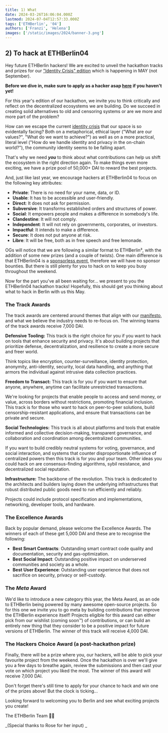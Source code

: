 ```yaml
---
title: 1) What
date: 2024-03-26T16:06:04.000Z
lastmod: 2024-07-04T12:57:33.000Z
tags: ['ETHBerlin', '04']
authors: ['Franzi', 'Helena']
images: ['/static/images/2024/banner-3.png']
---
```


## 2) To hack at ETHBerlin04

Hey future ETHBerlin hackers! We are excited to unveil the hackathon tracks and prizes for our ["Identity Crisis" edition](https://ethberlin.org/manifesto/) which is happening in MAY (not September).

**Before we dive in, make sure to apply as a hacker asap **[**here**](https://visas.ethberlin.org/ethberlin/4/)** if you haven't yet!**

For this year's edition of our hackathon, we invite you to think critically and reflect on the decentralized ecosystems we are building. Do we succeed in creating solid alternatives to old and censoring systems or are we more and more part of the problem?

How can we escape the current [identity crisis](https://polynya.mirror.xyz/ptscXuh3J3KOj2uJAn0vrEanpn2nauwA7iytYZ4cM9U) that our space is so evidentally facing? Both on a metaphorical, ethical layer ("What are our values?", "What do we want to achieve?") as well as on a more practical, literal level ("How do we handle identity and privacy in the on-chain world?"), the community identity seems to be falling apart.

That's why we need **_you_** to think about what contributions can help us shift the ecosystem in the right direction again. To make things even more exciting, we have a prize pool of 50,000+ DAI to reward the best projects.

And, just like last year, we encourage hackers at ETHBerlin04 to focus on the following key attributes:

- **Private**: There is no need for your name, data, or ID.
- **Usable**: It has to be accessible and user-friendly.
- **Direct**: It does not ask for permission.
- **Subversive**: It transforms established orders and structures of power.
- **Social**: It empowers people and makes a difference in somebody's life.
- **Clandestine**: It will not comply.
- **Independent**: It will not rely on governments, corporates, or investors.
- **Impactful**: It intends to make a difference.
- **Secure**: It does not put anyone at risk.
- **Libre**: It will be free, both as in free speech and free lemonade.

OGs will notice that we are following a similar format to ETHBerlin³, with the addition of some new prizes (and a couple of twists). One main difference is that ETHBerlin04 is a [sponsorless event](/blog/2024/announcing-our-ethberlin04-experiment), therefore we will have no sponsor bounties. But there is still plenty for you to hack on to keep you busy throughout the weekend.

Now for the part you've all been waiting for... we present to you the ETHBerlin04 hackathon tracks! Hopefully, this should get you thinking about what to hack in Berlin with us this May.

### **The Track Awards**

The track awards are centered around themes that align with our [manifesto](https://ethberlin.org/manifesto/), and what we believe the industry needs to re-focus on. The winning teams of the track awards receive 7,000 DAI.

**Defensive Tooling:** This track is the right choice for you if you want to hack on tools that enhance security and privacy. It's about building projects that prioritize defense, decentralization, and resilience to create a more secure and freer world.

Think topics like encryption, counter-surveillance, identity protection, anonymity, anti-identity, security, local data handling, and anything that armors the individual against intrusive data collection practices.

**Freedom to Transact:** This track is for you if you want to ensure that anyone, anywhere, anytime can facilitate unrestricted transactions.

We're looking for projects that enable people to access and send money, or value, across borders without restrictions, promoting financial inclusion. This track is for those who want to hack on peer-to-peer solutions, build censorship-resistant applications, and ensure that transactions can be private and secure.

**Social Technologies:** This track is all about platforms and tools that enable informed and collective decision-making, transparent governance, and collaboration and coordination among decentralized communities.

If you want to build credibly neutral systems for voting, governance, and social interaction, and systems that counter disproportionate influence of centralized powers then this track is for you and your team. Other ideas you could hack on are consensus-finding algorithms, sybil resistance, and decentralized social reputation.

**Infrastructure:** The backbone of the revolution. This track is dedicated to the architects and builders laying down the underlying infrastructures that robust distributed public goods need to run efficiently and reliably.

Projects could include protocol specification and implementations, networking, developer tools, and hardware.

### The Excellence Awards

Back by popular demand, please welcome the Excellence Awards. The winners of each of these get 5,000 DAI and these are to recognise the following:

- **Best Smart Contracts**: Outstanding smart contract code quality and documentation, security and gas-optimization.
- **Best Social Impact**: Outstanding positive impact on underserved communities and society as a whole.
- **Best** **User Experience**: Outstanding user experience that does not sacrifice on security, privacy or self-custody.

### The _Meta_ Award

We'd like to introduce a new category this year, the Meta Award, as an ode to ETHBerlin being powered by many awesome open-source projects. So for this one we invite you to go meta by building contributions that improve the ETHBerlin experience itself! Projects eligible for this award can either pick from our wishlist (coming soon™) of contributions, or can build an entirely new thing that they consider to be a positive impact for future versions of ETHBerlin. The winner of this track will receive 4,000 DAI.

### The Hackers Choice Award (a post-hackathon prize)

Finally, there will be a prize where you, our hackers, will be able to pick your favourite project from the weekend. Once the hackathon is over we'll give you a few days to breathe again, review the submissions and then cast your vote on which project you liked the most. The winner of this award will receive 7,000 DAI.

Don't forget there's still time to apply for your chance to hack and win one of the prizes above! But the clock is ticking...

Looking forward to welcoming you to Berlin and see what exciting projects you create!

The ETHBerlin Team 🖤💛

_(Special thanks to Rose for her input) _
